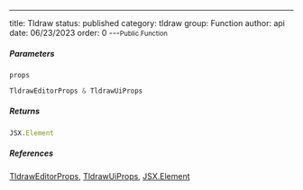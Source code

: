 ---
title: Tldraw
status: published
category: tldraw
group: Function
author: api
date: 06/23/2023
order: 0
---<Small>Public Function</Small>




##### Parameters


<ParametersTable>

<ParametersTableRow>
<ParametersTableName>

`props`

</ParametersTableName>
<ParametersTableDescription>

```ts
TldrawEditorProps & TldrawUiProps
```



</ParametersTableDescription>
</ParametersTableRow>
</ParametersTable>

##### Returns


```ts
JSX.Element
```

##### References

[TldrawEditorProps](/gen/editor/TldrawEditorProps-type), [TldrawUiProps](/gen/ui/TldrawUiProps-type), [JSX.Element](/gen/@types/react-__global-JSX-Element-interface)

